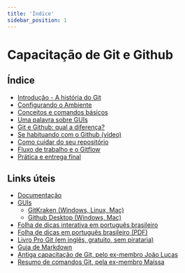 ```yaml
---
title: 'Índice'
sidebar_position: 1
---
```


# Capacitação de Git e Github

## Índice

- [Introdução - A história do Git](./introducao)
- [Configurando o Ambiente](./ambiente)
- [Conceitos e comandos básicos](./basico)
- [Uma palavra sobre GUIs](./guis)
- [Git e Github: qual a diferença?](./git-vs-github/)
- [Se habituando com o Github (vídeo)](./github)
- [Como cuidar do seu repositório](./cuidar-do-repo)
- [Fluxo de trabalho e o Gitflow](./gitflow)
- [Prática e entrega final](./entrega)

## Links úteis

- [Documentação](https://git-scm.com/docs)
- [GUIs](https://git-scm.com/downloads/guis)
  - [GitKraken (Windows, Linux, Mac)](https://www.gitkraken.com/git-client)
  - [Github Desktop (Windows, Mac)](https://desktop.github.com/)
- [Folha de dicas interativa em português brasileiro](https://ndpsoftware.com/git-cheatsheet.html)
- [Folha de dicas em português brasileiro (PDF)](https://training.github.com/downloads/pt_BR/github-git-cheat-sheet.pdf)
- [Livro Pro Git (em inglês, gratuito, sem pirataria)](https://github.com/progit/progit2/releases/download/2.1.427/progit.pdf)
- [Guia de Markdown](https://www.markdownguide.org/)
- [Antiga capacitação de Git, pelo ex-membro João Lucas](https://youtu.be/QwXvb5M0Ue4)
- [Resumo de comandos Git, pela ex-membro Maíssa](https://docs.google.com/document/d/19Wh7Q6Edms9DOHxTbyOwc3SJm_PVHEbHnAOdfK2a1dw/edit?usp=sharing)
